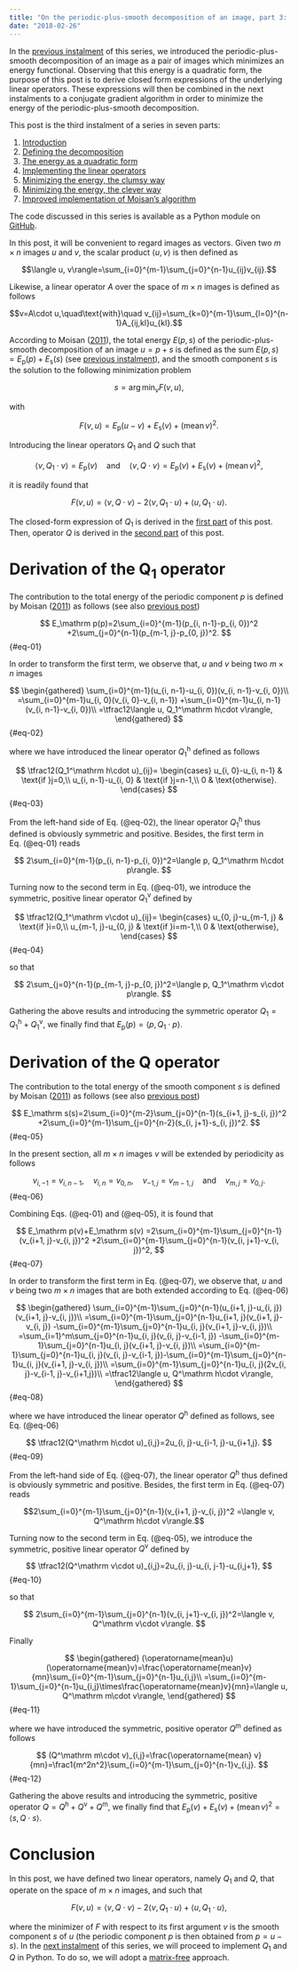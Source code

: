```yaml
---
title: "On the periodic-plus-smooth decomposition of an image, part 3: the energy as a quadratic form"
date: "2018-02-26"
---
```


In the [previous
instalment](../20180219-On_the_periodic-plus-smooth_decomposition_of_an_image-02)
of this series, we introduced the periodic-plus-smooth decomposition of an image
as a pair of images which minimizes an energy functional. Observing that this
energy is a quadratic form, the purpose of this post is to derive closed form
expressions of the underlying linear operators. These expressions will then be
combined in the next instalments to a conjugate gradient algorithm in order to
minimize the energy of the periodic-plus-smooth decomposition.

This post is the third instalment of a series in seven parts:

1. [Introduction](../20180212-On_the_periodic-plus-smooth_decomposition_of_an_image-01)
2. [Defining the decomposition](../20180219-On_the_periodic-plus-smooth_decomposition_of_an_image-02)
3. [The energy as a quadratic form](../20180226-On_the_periodic-plus-smooth_decomposition_of_an_image-03)
4. [Implementing the linear operators](../20180305-On_the_periodic-plus-smooth_decomposition_of_an_image-04)
5. [Minimizing the energy, the clumsy way](../20180312-On_the_periodic-plus-smooth_decomposition_of_an_image-05)
6. [Minimizing the energy, the clever way](../20180319-On_the_periodic-plus-smooth_decomposition_of_an_image-06)
7. [Improved implementation of Moisan's algorithm](../20180326-On_the_periodic-plus-smooth_decomposition_of_an_image-07)

The code discussed in this series is available as a Python module on [GitHub](https://github.com/sbrisard/moisan2011).

In this post, it will be convenient to regard images as vectors. Given two
$m\times n$ images $u$ and $v$, the scalar product $\langle u, v\rangle$ is then
defined as

$$\langle u, v\rangle=\sum_{i=0}^{m-1}\sum_{j=0}^{n-1}u_{ij}v_{ij}.$$

Likewise, a linear operator $A$ over the space of $m\times n$ images is defined
as follows

$$v=A\cdot u,\quad\text{with}\quad v_{ij}=\sum_{k=0}^{m-1}\sum_{l=0}^{n-1}A_{ij,kl}u_{kl}.$$

According to Moisan ([2011](https://doi.org/10.1007/s10851-010-0227-1)), the
total energy $E(p, s)$ of the periodic-plus-smooth decomposition of an image
$u=p+s$ is defined as the sum $E(p, s)=E_\mathrm p(p)+E_\mathrm s(s)$ (see
[previous
instalment](../20180219-On_the_periodic-plus-smooth_decomposition_of_an_image-02)),
and the smooth component $s$ is the solution to the following minimization
problem

$$s=\operatorname*{arg\,min}_v F(v, u),$$

with

$$F(v, u)=E_\mathrm p(u-v)+E_\mathrm s(v)+(\operatorname{mean}v)^2.$$

Introducing the linear operators $Q_1$ and $Q$ such that

$$\langle v, Q_1\cdot v\rangle=E_\mathrm p(v)
\quad\text{and}\quad
\langle v, Q\cdot v\rangle
=E_\mathrm p(v)+E_\mathrm s(v)+(\operatorname{mean}v)^2,$$

it is readily found that

$$F(v, u)=\langle v, Q\cdot v\rangle-2\langle v, Q_1\cdot u\rangle
+\langle u, Q_1\cdot u\rangle.$$

The closed-form expression of $Q_1$ is derived in the [first part](#Q1)
of this post. Then, operator $Q$ is derived in the [second part](#Q) of
this post.

# Derivation of the Q<sub>1</sub> operator

The contribution to the total energy of the periodic component $p$ is defined by
Moisan ([2011](https://doi.org/10.1007/s10851-010-0227-1)) as follows (see also [previous post](../20180219-On_the_periodic-plus-smooth_decomposition_of_an_image-02))

$$
E_\mathrm p(p)=2\sum_{i=0}^{m-1}(p_{i, n-1}-p_{i, 0})^2
+2\sum_{j=0}^{n-1}(p_{m-1, j}-p_{0, j})^2.
$$ {#eq-01}

In order to transform the first term, we observe that, $u$ and $v$ being two
$m\times n$ images

$$
\begin{gathered}
\sum_{i=0}^{m-1}(u_{i, n-1}-u_{i, 0})(v_{i, n-1}-v_{i, 0})\\
=\sum_{i=0}^{m-1}u_{i, 0}(v_{i, 0}-v_{i, n-1})
+\sum_{i=0}^{m-1}u_{i, n-1}(v_{i, n-1}-v_{i, 0})\\
=\tfrac12\langle u, Q_1^\mathrm h\cdot v\rangle,
\end{gathered}
$$ {#eq-02}

where we have introduced the linear operator $Q_1^\mathrm h$ defined as follows

$$
\tfrac12(Q_1^\mathrm h\cdot u)_{ij}=
\begin{cases}
u_{i, 0}-u_{i, n-1} & \text{if }j=0,\\
u_{i, n-1}-u_{i, 0} & \text{if }j=n-1,\\
0                   & \text{otherwise}.
\end{cases}
$$ {#eq-03}

From the left-hand side of Eq. (@eq-02), the linear operator $Q_1^\mathrm h$
thus defined is obviously symmetric and positive. Besides, the first term in
Eq. (@eq-01) reads

$$
2\sum_{i=0}^{m-1}(p_{i, n-1}-p_{i, 0})^2=\langle p, Q_1^\mathrm h\cdot p\rangle.
$$

Turning now to the second term in Eq. (@eq-01), we introduce the symmetric,
positive linear operator $Q_1^\mathrm v$ defined by

$$
\tfrac12(Q_1^\mathrm v\cdot u)_{ij}=
\begin{cases}
u_{0, j}-u_{m-1, j} & \text{if }i=0,\\
u_{m-1, j}-u_{0, j} & \text{if }i=m-1,\\
0                   & \text{otherwise},
\end{cases}
$$ {#eq-04}

so that

$$
2\sum_{j=0}^{n-1}(p_{m-1, j}-p_{0, j})^2=\langle p, Q_1^\mathrm v\cdot p\rangle.
$$

Gathering the above results and introducing the symmetric operator
$Q_1=Q_1^\mathrm h+Q_1^\mathrm v$, we finally find that $E_\mathrm p(p)=\langle
p, Q_1\cdot p\rangle$.

# Derivation of the Q operator

The contribution to the total energy of the smooth component $s$ is defined by
Moisan ([2011](https://doi.org/10.1007/s10851-010-0227-1)) as follows (see also
[previous
post](../20180219-On_the_periodic-plus-smooth_decomposition_of_an_image-02))

$$
E_\mathrm s(s)=2\sum_{i=0}^{m-2}\sum_{j=0}^{n-1}(s_{i+1, j}-s_{i, j})^2
+2\sum_{i=0}^{m-1}\sum_{j=0}^{n-2}(s_{i, j+1}-s_{i, j})^2.
$$ {#eq-05}

In the present section, all $m\times n$ images $v$ will be extended by
periodicity as follows

$$
v_{i, -1}=v_{i, n-1}, \quad
v_{i, n}=v_{0, n}, \quad
v_{-1, j}=v_{m-1, j}\quad\text{and}\quad
v_{m, j}=v_{0, j}.
$$ {#eq-06}

Combining Eqs. (@eq-01) and (@eq-05), it is found that

$$
E_\mathrm p(v)+E_\mathrm s(v)
=2\sum_{i=0}^{m-1}\sum_{j=0}^{n-1}(v_{i+1, j}-v_{i, j})^2
+2\sum_{i=0}^{m-1}\sum_{j=0}^{n-1}(v_{i, j+1}-v_{i, j})^2,
$$ {#eq-07}

In order to transform the first term in Eq. (@eq-07), we observe that, $u$ and
$v$ being two $m\times n$ images that are both extended according to
Eq. (@eq-06)

$$
\begin{gathered}
\sum_{i=0}^{m-1}\sum_{j=0}^{n-1}(u_{i+1, j}-u_{i, j})(v_{i+1, j}-v_{i, j})\\
=\sum_{i=0}^{m-1}\sum_{j=0}^{n-1}u_{i+1, j}(v_{i+1, j}-v_{i, j})
-\sum_{i=0}^{m-1}\sum_{j=0}^{n-1}u_{i, j}(v_{i+1, j}-v_{i, j})\\
=\sum_{i=1}^m\sum_{j=0}^{n-1}u_{i, j}(v_{i, j}-v_{i-1, j})
-\sum_{i=0}^{m-1}\sum_{j=0}^{n-1}u_{i, j}(v_{i+1, j}-v_{i, j})\\
=\sum_{i=0}^{m-1}\sum_{j=0}^{n-1}u_{i, j}(v_{i, j}-v_{i-1, j})-\sum_{i=0}^{m-1}\sum_{j=0}^{n-1}u_{i, j}(v_{i+1, j}-v_{i, j})\\
=\sum_{i=0}^{m-1}\sum_{j=0}^{n-1}u_{i, j}(2v_{i, j}-v_{i-1, j}-v_{i+1,j})\\
=\tfrac12\langle u, Q^\mathrm h\cdot v\rangle,
\end{gathered}
$$ {#eq-08}

where we have introduced the linear operator $Q^\mathrm h$ defined as
follows, see Eq. (@eq-06)

$$
\tfrac12(Q^\mathrm h\cdot u)_{i,j}=2u_{i, j}-u_{i-1, j}-u_{i+1,j}.
$$ {#eq-09}

From the left-hand side of Eq. (@eq-07), the linear operator $Q^\mathrm h$
thus defined is obviously symmetric and positive. Besides, the first term in
Eq. (@eq-07) reads

$$2\sum_{i=0}^{m-1}\sum_{j=0}^{n-1}(v_{i+1, j}-v_{i, j})^2
=\langle v, Q^\mathrm h\cdot v\rangle.$$

Turning now to the second term in Eq. (@eq-05), we introduce the symmetric,
positive linear operator $Q^\mathrm v$ defined by

$$
\tfrac12(Q^\mathrm v\cdot u)_{i,j}=2u_{i, j}-u_{i, j-1}-u_{i,j+1},
$$ {#eq-10}

so that

$$
2\sum_{i=0}^{m-1}\sum_{j=0}^{n-1}(v_{i, j+1}-v_{i, j})^2=\langle v, Q^\mathrm v\cdot v\rangle.
$$

Finally

$$
\begin{gathered}
(\operatorname{mean}u)(\operatorname{mean}v)=\frac{\operatorname{mean}v}{mn}\sum_{i=0}^{m-1}\sum_{j=0}^{n-1}u_{i,j}\\
=\sum_{i=0}^{m-1}\sum_{j=0}^{n-1}u_{i,j}\times\frac{\operatorname{mean}v}{mn}=\langle u, Q^\mathrm m\cdot v\rangle,
\end{gathered}
$$ {#eq-11}

where we have introduced the symmetric, positive operator $Q^\mathrm m$
defined as follows

$$
(Q^\mathrm m\cdot v)_{i,j}=\frac{\operatorname{mean} v}{mn}=\frac1{m^2n^2}\sum_{i=0}^{m-1}\sum_{j=0}^{n-1}v_{i,j}.
$$ {#eq-12}

Gathering the above results and introducing the symmetric, positive operator
$Q=Q^\mathrm h+Q^\mathrm v+Q^\mathrm m$, we finally find that $E_\mathrm
p(v)+E_\mathrm s(v)+(\operatorname{mean} v)^2 =\langle s, Q\cdot s\rangle$.

# Conclusion

In this post, we have defined two linear operators, namely $Q_1$ and $Q$, that
operate on the space of $m\times n$ images, and such that

$$F(v, u)=\langle v, Q\cdot v\rangle-2\langle v, Q_1\cdot u\rangle+\langle u, Q_1\cdot u\rangle,$$

where the minimizer of $F$ with respect to its first argument $v$ is the smooth
component $s$ of $u$ (the periodic component $p$ is then obtained from
$p=u-s$). In the [next
instalment](../20180305-On_the_periodic-plus-smooth_decomposition_of_an_image-04)
of this series, we will proceed to implement $Q_1$ and $Q$ in Python. To do so,
we will adopt a [matrix-free](https://en.wikipedia.org/wiki/Matrix-free_methods)
approach.

<!-- Local Variables: -->
<!-- fill-column: 80 -->
<!-- End: -->
